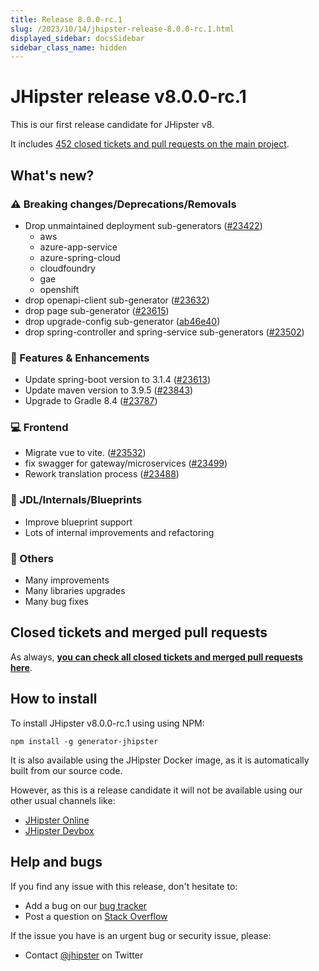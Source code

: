 ```yaml
---
title: Release 8.0.0-rc.1
slug: /2023/10/14/jhipster-release-8.0.0-rc.1.html
displayed_sidebar: docsSidebar
sidebar_class_name: hidden
---
```


# JHipster release v8.0.0-rc.1

This is our first release candidate for JHipster v8.

It includes [452 closed tickets and pull requests on the main project](https://github.com/jhipster/generator-jhipster/issues?q=is:closed+milestone:8.0.0-rc.1).

## What's new?

### :warning: Breaking changes/Deprecations/Removals

- Drop unmaintained deployment sub-generators ([#23422](https://github.com/jhipster/generator-jhipster/pull/23422))
  - aws
  - azure-app-service
  - azure-spring-cloud
  - cloudfoundry
  - gae
  - openshift
- drop openapi-client sub-generator ([#23632](https://github.com/jhipster/generator-jhipster/pull/23632))
- drop page sub-generator ([#23615](https://github.com/jhipster/generator-jhipster/pull/23615))
- drop upgrade-config sub-generator ([ab46e40](https://github.com/jhipster/generator-jhipster/commit/ab46e40d7013e68a1d82d3578d62a7c29f5b466e))
- drop spring-controller and spring-service sub-generators ([#23502](https://github.com/jhipster/generator-jhipster/pull/23502))

### :gem: Features & Enhancements

- Update spring-boot version to 3.1.4 ([#23613](https://github.com/jhipster/generator-jhipster/pull/23613))
- Update maven version to 3.9.5 ([#23843](https://github.com/jhipster/generator-jhipster/pull/23843))
- Upgrade to Gradle 8.4 ([#23787](https://github.com/jhipster/generator-jhipster/pull/23787))

### :computer: Frontend

- Migrate vue to vite. ([#23532](https://github.com/jhipster/generator-jhipster/pull/23532))
- fix swagger for gateway/microservices ([#23499](https://github.com/jhipster/generator-jhipster/pull/23499))
- Rework translation process ([#23488](https://github.com/jhipster/generator-jhipster/pull/23488))

### :paw_prints: JDL/Internals/Blueprints

- Improve blueprint support
- Lots of internal improvements and refactoring

### :scroll: Others

- Many improvements
- Many libraries upgrades
- Many bug fixes

## Closed tickets and merged pull requests

As always, **[you can check all closed tickets and merged pull requests here](https://github.com/jhipster/generator-jhipster/issues?q=is:closed+milestone:8.0.0-rc.1)**.

## How to install

To install JHipster v8.0.0-rc.1 using using NPM:

    npm install -g generator-jhipster

It is also available using the JHipster Docker image, as it is automatically built from our source code.

However, as this is a release candidate it will not be available using our other usual channels like:

- [JHipster Online](https://start.jhipster.tech)
- [JHipster Devbox](https://github.com/jhipster/jhipster-devbox)


## Help and bugs

If you find any issue with this release, don't hesitate to:

- Add a bug on our [bug tracker](https://github.com/jhipster/generator-jhipster/issues?state=open)
- Post a question on [Stack Overflow](http://stackoverflow.com/tags/jhipster/info)

If the issue you have is an urgent bug or security issue, please:

- Contact [@jhipster](https://twitter.com/jhipster) on Twitter

